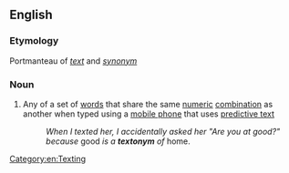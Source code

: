 ==English==

===Etymology===
Portmanteau of ''[[text]]'' and ''[[synonym]]''

===Noun===
{{en-noun}}

# Any of a set of [[word]]s that share the same [[numeric]] [[combination]] as another when typed using a [[mobile phone]] that uses [[predictive text]]
#: ''When I texted her, I accidentally asked her "Are you at good?" because'' good ''is a '''textonym''' of'' home.

[[Category:en:Texting]]